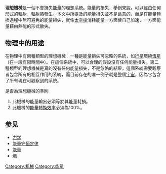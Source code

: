 {{多個問題|
{{expert|1=物理|time=2010-03-18T17:43:06+00:00}}
{{unreferenced|time=2010-03-18T17:43:06+00:00}}
{{original research|time=2010-03-18T17:43:06+00:00}}
}}
'''理想機械'''是一個不會損失[[能量|能量]]的理想系統。能量的損失，舉例來說，可以經由任何形式的[[輻射|輻射]]、[[輻射熱|輻射熱]]發生。本文中所提及的能量損失並不是蓄意的，而是在能量轉換過程中無可避免的能量損失，就像[[太空梭|太空梭]]消耗能量一方面使自己加速，一方面能量藉由熱能的形式散失。

==物理中的用途==	
在物理中有兩種類型的理想機械：一種是能量損失可忽略的系統，如[[行星|行星]]環繞[[恆星|恆星]]（在一段有限時間中）。在這個系統中，可以合理的假設沒有任何能量損失。第二種類型的理想機械是真的沒有任何能量損失，不是忽略的結果。這個系統需要觀察者包含所有的相互作用的系統，而目前存在的唯一例子就是整個[[宇宙|宇宙]]，因為它包含了所有現在可觀察到的系統。

是否為理想機械的準則
# 此機械的能量輸出必須等於其能量耗損。
# 此機械的[[能量轉換效率|能量轉換效率]]必須為100%。

== 参见 ==
* [[力学|力学]]
* [[能量守恒定律|能量守恒定律]]
* [[能量|能量]]
* [[熵|熵]]

[[Category:机械|Category:机械]]
[[Category:能量|Category:能量]]